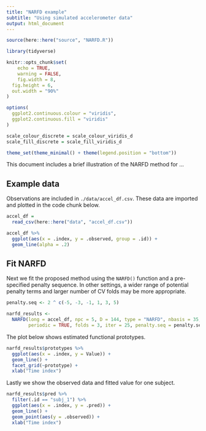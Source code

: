 ---
title: "NARFD example"
subtitle: "Using simulated accelerometer data"
output: html_document
---

```{r setup, include=FALSE}
source(here::here("source", "NARFD.R"))

library(tidyverse)

knitr::opts_chunk$set(
	echo = TRUE,
	warning = FALSE,
	fig.width = 8, 
  fig.height = 6,
  out.width = "90%"
)

options(
  ggplot2.continuous.colour = "viridis",
  ggplot2.continuous.fill = "viridis"
)

scale_colour_discrete = scale_colour_viridis_d
scale_fill_discrete = scale_fill_viridis_d

theme_set(theme_minimal() + theme(legend.position = "bottom"))
```

This document includes a brief illustration of the NARFD method for ...

## Example data

Observations are included in `./data/accel_df.csv`. These data are imported and plotted in the code chunk below.

```{r}
accel_df = 
  read_csv(here::here("data", "accel_df.csv"))

accel_df %>% 
  ggplot(aes(x = .index, y = .observed, group = .id)) +
  geom_line(alpha = .2)
```


## Fit NARFD

Next we fit the proposed method using the `NARFD()` function and a pre-specified penalty sequence. In other settings, a wider range of potential penalty terms and larger number of CV folds may be more appropriate.

```{r, fig.height = 4}
penalty.seq <- 2 ^ c(-5, -3, -1, 1, 3, 5)

narfd_results <- 
  NARFD(long = accel_df, npc = 5, D = 144, type = "NARFD", nbasis = 35,
        periodic = TRUE, folds = 3, iter = 25, penalty.seq = penalty.seq)
```

The plot below shows estimated functional prototypes.

```{r}
narfd_results$prototypes %>% 
  ggplot(aes(x = .index, y = Value)) + 
  geom_line() + 
  facet_grid(~prototype) + 
  xlab("Time index")
```

Lastly we show the observed data and fitted value for one subject.

```{r}
narfd_results$pred %>% 
  filter(.id == "subj_1") %>% 
  ggplot(aes(x = .index, y = .pred)) + 
  geom_line() + 
  geom_point(aes(y = .observed)) +
  xlab("Time index")
```

